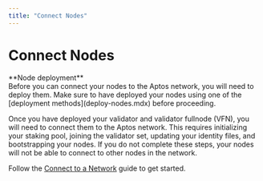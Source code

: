 ```yaml
---
title: "Connect Nodes"
---
```



# Connect Nodes

<Callout type="warning">
**Node deployment** <br />
Before you can connect your nodes to the Aptos network, you will need to deploy them. Make sure to have
deployed your nodes using one of the [deployment methods](deploy-nodes.mdx) before proceeding.
</Callout>

Once you have deployed your validator and validator fullnode (VFN), you will need to
connect them to the Aptos network. This requires initializing your staking pool, joining the validator set,
updating your identity files, and bootstrapping your nodes. If you do not complete these steps, your nodes
will not be able to connect to other nodes in the network.

Follow the [Connect to a Network](connect-nodes/connect-to-aptos-network.mdx) guide to get started.
